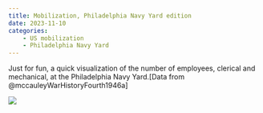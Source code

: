```yaml
---
title: Mobilization, Philadelphia Navy Yard edition
date: 2023-11-10
categories:
    - US mobilization
    - Philadelphia Navy Yard
---
```

Just for fun, a quick visualization of the number of employees, clerical and mechanical, at the Philadelphia Navy Yard.[Data from @mccauleyWarHistoryFourth1946a]

![](pnavy_emp.png)
